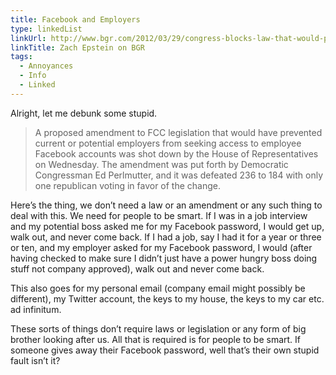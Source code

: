 ```yaml
---
title: Facebook and Employers
type: linkedList
linkUrl: http://www.bgr.com/2012/03/29/congress-blocks-law-that-would-prevent-employers-from-demanding-facebook-passwords/
linkTitle: Zach Epstein on BGR
tags:
  - Annoyances
  - Info
  - Linked
---
```


Alright, let me debunk some stupid.

> A proposed amendment to FCC legislation that would have prevented current or potential employers from seeking access to employee Facebook accounts was shot down by the House of Representatives on Wednesday. The amendment was put forth by Democratic Congressman Ed Perlmutter, and it was defeated 236 to 184 with only one republican voting in favor of the change.

Here’s the thing, we don’t need a law or an amendment or any such thing to deal with this. We need for people to be smart. If I was in a job interview and my potential boss asked me for my Facebook password, I would get up, walk out, and never come back. If I had a job, say I had it for a year or three or ten, and my employer asked for my Facebook password, I would (after having checked to make sure I didn’t just have a power hungry boss doing stuff not company approved), walk out and never come back.

This also goes for my personal email (company email might possibly be different), my Twitter account, the keys to my house, the keys to my car etc. ad infinitum.

These sorts of things don’t require laws or legislation or any form of big brother looking after us. All that is required is for people to be smart. If someone gives away their Facebook password, well that’s their own stupid fault isn’t it?
